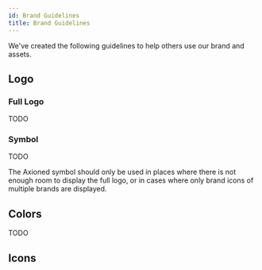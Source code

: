 ```yaml
---
id: Brand Guidelines
title: Brand Guidelines
---
```



We've created the following guidelines to help others use our brand and assets.

## Logo

### Full Logo

TODO

### Symbol

TODO

The Axioned symbol should only be used in places where there is not enough room to display the full logo, or in cases where only brand icons of multiple brands are displayed.

## Colors

TODO


## Icons